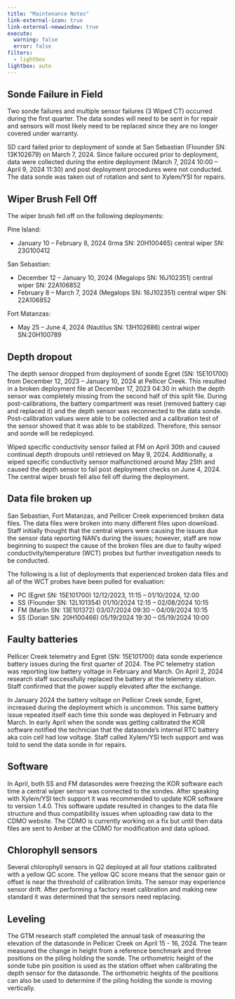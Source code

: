 ---
title: "Maintenance Notes"
link-external-icon: true
link-external-newwindow: true
execute:
  warning: false
  error: false
filters:
  - lightbox
lightbox: auto
---

## Sonde Failure in Field

Two sonde failures and multiple sensor failures (3 Wiped CT) occurred during the first quarter. The data sondes will need to be sent in for repair and sensors will most likely need to be replaced since they are no longer covered under warranty.

SD card failed prior to deployment of sonde at San Sebastian (Flounder SN: 13K102679) on March 7, 2024. Since failure occured prior to deployment, data were collected during the entire deployment (March 7, 2024 10:00 -- April 9, 2024 11:30) and post deployment procedures were not conducted. The data sonde was taken out of rotation and sent to Xylem/YSI for repairs. 

## Wiper Brush Fell Off

The wiper brush fell off on the following deployments:

Pine Island:

-   January 10 -- February 8, 2024 (Irma SN: 20H100465) central wiper SN: 23G100412

San Sebastian:

-   December 12 -- January 10, 2024 (Megalops SN: 16J102351) central wiper SN: 22A106852
-   February 8 -- March 7, 2024 (Megalops SN: 16J102351) central wiper SN: 22A106852

Fort Matanzas:

-   May 25 -- June 4, 2024 (Nautilus SN: 13H102686) central wiper SN:20H100789

## Depth dropout

The depth sensor dropped from deployment of sonde Egret (SN: 15E101700) from December 12, 2023 -- January 10, 2024 at Pellicer Creek. This resulted in a broken deployment file at December 17, 2023 04:30 in which the depth sensor was completely missing from the second half of this split file. During post-calibrations, the battery compartment was reset (removed battery cap and replaced it) and the depth sensor was reconnected to the data sonde. Post-calibration values were able to be collected and a calibration test of the sensor showed that it was able to be stabilized. Therefore, this sensor and sonde will be redeployed.

Wiped specific conductivity sensor failed at FM on April 30th and caused continual depth dropouts until retrieved on May 9, 2024. Additionally, a wiped specific conductivity sensor malfunctioned around May 25th and caused the depth sensor to fail post deployment checks on June 4, 2024. The central wiper brush fell also fell off during the deployment.

## Data file broken up

San Sebastian, Fort Matanzas, and Pellicer Creek experienced broken data files. The data files were broken into many different files upon download. Staff initially thought that the central wipers were causing the issues due the sensor data reporting NAN's during the issues; however, staff are now beginning to suspect the cause of the broken files are due to faulty wiped conductivity/temperature (WCT) probes but further investigation needs to be conducted. 

The following is a list of deployments that experienced broken data files and all of the WCT probes have been pulled for evaluation:

-   PC (Egret SN: 15E101700) 12/12/2023, 11:15 -- 01/10/2024, 12:00
-   SS (Flounder SN: 12L101354) 01/10/2024 12:15 -- 02/08/2024 10:15 
-   FM (Marlin SN: 13E101372) 03/07/2024 09:30 -- 04/09/2024 10:15
-   SS (Dorian SN: 20H100466) 05/19/2024 19:30 -- 05/19/2024 10:00

## Faulty batteries

Pellicer Creek telemetry and Egret (SN: 15E101700) data sonde experience battery issues during the first quarter of 2024. The PC telemetry station was reporting low battery voltage in February and March. On April 2, 2024 research staff successfully replaced the battery at the telemetry station. Staff confirmed that the power supply elevated after the exchange.

In January 2024 the battery voltage on Pellicer Creek sonde, Egret, increased during the deployment which is uncommon. This same battery issue repeated itself each time this sonde was deployed in February and March. In early April when the sonde was getting calibrated the KOR software notified the technician that the datasonde's internal RTC battery aka coin cell had low voltage. Staff called Xylem/YSI tech support and was told to send the data sonde in for repairs.

## Software

In April, both SS and FM datasondes were freezing the KOR software each time a central wiper sensor was connected to the sondes. After speaking with Xylem/YSI tech support it was recommended to update KOR software to version 1.4.0. This software update resulted in changes to the data file structure and thus compatibility issues when uploading raw data to the CDMO website. The CDMO is currently working on a fix but until then data files are sent to Amber at the CDMO for modification and data upload.

## Chlorophyll sensors

Several chlorophyll sensors in Q2 deployed at all four stations calibrated with a yellow QC score. The yellow QC score means that the sensor gain or offset is near the threshold of calibration limits. The sensor may experience sensor drift. After performing a factory reset calibration and making new standard it was determined that the sensors need replacing. 

## Leveling

The GTM research staff completed the annual task of measuring the elevation of the datasonde in Pellicer Creek on April 15 - 16, 2024. The team measured the change in height from a reference benchmark and three positions on the piling holding the sonde. The orthometric height of the sonde tube pin position is used as the station offset when calibrating the depth sensor for the datasonde. The orthometric heights of the positions can also be used to determine if the piling holding the sonde is moving vertically.   